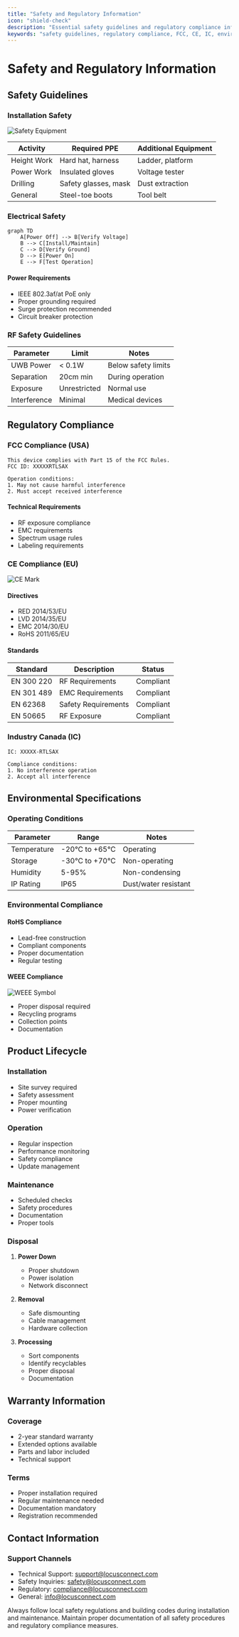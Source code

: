```yaml
---
title: "Safety and Regulatory Information"
icon: "shield-check"
description: "Essential safety guidelines and regulatory compliance information for Locus RTLS Anchors"
keywords: "safety guidelines, regulatory compliance, FCC, CE, IC, environmental compliance, RF safety, installation safety"
---
```


# Safety and Regulatory Information

## Safety Guidelines

### Installation Safety

![Safety Equipment](../images/safety-equipment.png)

| Activity    | Required PPE         | Additional Equipment |
| ----------- | -------------------- | -------------------- |
| Height Work | Hard hat, harness    | Ladder, platform     |
| Power Work  | Insulated gloves     | Voltage tester       |
| Drilling    | Safety glasses, mask | Dust extraction      |
| General     | Steel-toe boots      | Tool belt            |

### Electrical Safety

```mermaid
graph TD
    A[Power Off] --> B[Verify Voltage]
    B --> C[Install/Maintain]
    C --> D[Verify Ground]
    D --> E[Power On]
    E --> F[Test Operation]
```

#### Power Requirements

* IEEE 802.3af/at PoE only
* Proper grounding required
* Surge protection recommended
* Circuit breaker protection

### RF Safety Guidelines

| Parameter    | Limit        | Notes               |
| ------------ | ------------ | ------------------- |
| UWB Power    | \< 0.1W      | Below safety limits |
| Separation   | 20cm min     | During operation    |
| Exposure     | Unrestricted | Normal use          |
| Interference | Minimal      | Medical devices     |

## Regulatory Compliance

### FCC Compliance (USA)

```text
This device complies with Part 15 of the FCC Rules.
FCC ID: XXXXXRTLSAX

Operation conditions:
1. May not cause harmful interference
2. Must accept received interference
```

#### Technical Requirements

* RF exposure compliance
* EMC requirements
* Spectrum usage rules
* Labeling requirements

### CE Compliance (EU)

![CE Mark](../images/ce-mark.png)

#### Directives

* RED 2014/53/EU
* LVD 2014/35/EU
* EMC 2014/30/EU
* RoHS 2011/65/EU

#### Standards

| Standard   | Description         | Status    |
| ---------- | ------------------- | --------- |
| EN 300 220 | RF Requirements     | Compliant |
| EN 301 489 | EMC Requirements    | Compliant |
| EN 62368   | Safety Requirements | Compliant |
| EN 50665   | RF Exposure         | Compliant |

### Industry Canada (IC)

```text
IC: XXXXX-RTLSAX

Compliance conditions:
1. No interference operation
2. Accept all interference
```

## Environmental Specifications

### Operating Conditions

| Parameter   | Range          | Notes                |
| ----------- | -------------- | -------------------- |
| Temperature | -20°C to +65°C | Operating            |
| Storage     | -30°C to +70°C | Non-operating        |
| Humidity    | 5-95%          | Non-condensing       |
| IP Rating   | IP65           | Dust/water resistant |

### Environmental Compliance

#### RoHS Compliance

* Lead-free construction
* Compliant components
* Proper documentation
* Regular testing

#### WEEE Compliance

![WEEE Symbol](../images/weee-symbol.png)

* Proper disposal required
* Recycling programs
* Collection points
* Documentation

## Product Lifecycle

### Installation

* Site survey required
* Safety assessment
* Proper mounting
* Power verification

### Operation

* Regular inspection
* Performance monitoring
* Safety compliance
* Update management

### Maintenance

* Scheduled checks
* Safety procedures
* Documentation
* Proper tools

### Disposal

1. **Power Down**
   * Proper shutdown
   * Power isolation
   * Network disconnect

2. **Removal**
   * Safe dismounting
   * Cable management
   * Hardware collection

3. **Processing**
   * Sort components
   * Identify recyclables
   * Proper disposal
   * Documentation

## Warranty Information

### Coverage

* 2-year standard warranty
* Extended options available
* Parts and labor included
* Technical support

### Terms

* Proper installation required
* Regular maintenance needed
* Documentation mandatory
* Registration recommended

## Contact Information

### Support Channels

* Technical Support: [support@locusconnect.com](mailto:support@locusconnect.com)
* Safety Inquiries: [safety@locusconnect.com](mailto:safety@locusconnect.com)
* Regulatory: [compliance@locusconnect.com](mailto:compliance@locusconnect.com)
* General: [info@locusconnect.com](mailto:info@locusconnect.com)

<Callout type="warning">
  Always follow local safety regulations and building codes during installation and maintenance. Maintain proper documentation of all safety procedures and regulatory compliance measures.
</Callout>
